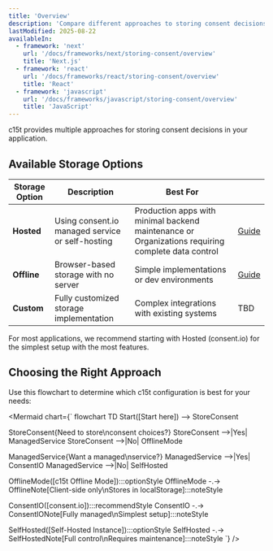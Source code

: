```yaml
---
title: 'Overview'
description: 'Compare different approaches to storing consent decisions in your application'
lastModified: 2025-08-22
availableIn:
  - framework: 'next'
    url: '/docs/frameworks/next/storing-consent/overview'
    title: 'Next.js'
  - framework: 'react'
    url: '/docs/frameworks/react/storing-consent/overview'
    title: 'React'
  - framework: 'javascript'
    url: '/docs/frameworks/javascript/storing-consent/overview'
    title: 'JavaScript'
---
```


c15t provides multiple approaches for storing consent decisions in your application. 

## Available Storage Options

| Storage Option | Description | Best For | |
|--------------|-------------|----------|----------|
| **Hosted** | Using consent.io managed service or self-hosting | Production apps with minimal backend maintenance or Organizations requiring complete data control | [Guide](/docs/frameworks/react/storing-consent/hosted) |
| **Offline** | Browser-based storage with no server | Simple implementations or dev environments | [Guide](/docs/frameworks/react/storing-consent/offline) |
| **Custom** | Fully customized storage implementation | Complex integrations with existing systems | TBD |

<Callout type="tip">
  For most applications, we recommend starting with Hosted (consent.io) for the simplest setup with the most features.
</Callout>

## Choosing the Right Approach

Use this flowchart to determine which c15t configuration is best for your needs:

<Mermaid
  chart={`
flowchart TD
Start([Start here]) --> StoreConsent

StoreConsent{Need to store\nconsent choices?}
StoreConsent -->|Yes| ManagedService
StoreConsent -->|No| OfflineMode

ManagedService{Want a managed\nservice?}
ManagedService -->|Yes| ConsentIO
ManagedService -->|No| SelfHosted

OfflineMode([c15t Offline Mode]):::optionStyle
OfflineMode -.-> OfflineNote[Client-side only\nStores in localStorage]:::noteStyle

ConsentIO([consent.io]):::recommendStyle
ConsentIO -.-> ConsentIONote[Fully managed\nSimplest setup]:::noteStyle

SelfHosted([Self-Hosted Instance]):::optionStyle
SelfHosted -.-> SelfHostedNote[Full control\nRequires maintenance]:::noteStyle
`}
/>